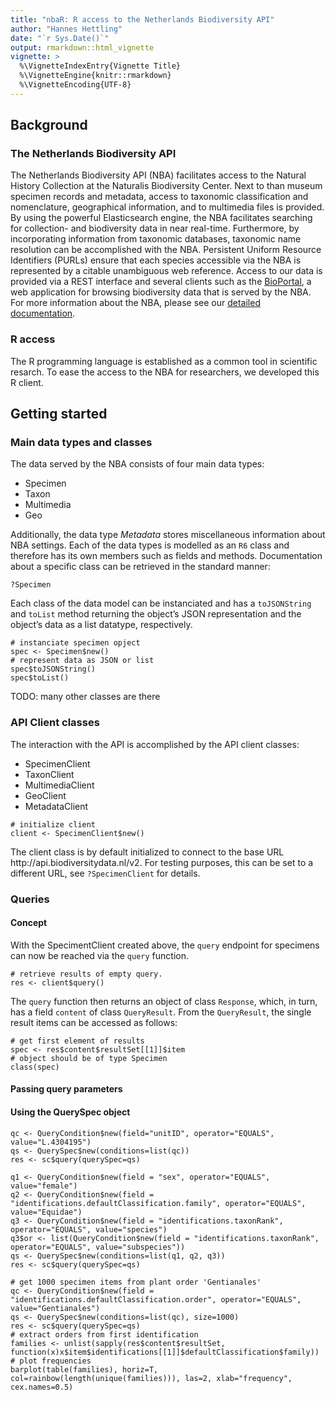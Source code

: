 ```yaml
---
title: "nbaR: R access to the Netherlands Biodiversity API"
author: "Hannes Hettling"
date: "`r Sys.Date()`"
output: rmarkdown::html_vignette
vignette: >
  %\VignetteIndexEntry{Vignette Title}
  %\VignetteEngine{knitr::rmarkdown}
  %\VignetteEncoding{UTF-8}
---
```


## Background

### The Netherlands Biodiversity API
The Netherlands Biodiversity API
(NBA) facilitates access to the Natural History Collection at the
Naturalis Biodiversity Center. Next to than museum specimen records
and metadata, access to taxonomic classification and nomenclature,
geographical information, and to multimedia files is provided. By
using the powerful Elasticsearch engine, the NBA facilitates searching
for collection- and biodiversity data in near real-time. Furthermore,
by incorporating information from taxonomic databases, taxonomic name
resolution can be accomplished with the NBA. Persistent Uniform
Resource Identifiers (PURLs) ensure that each species accessible via
the NBA is represented by a citable unambiguous web reference. Access
to our data is provided via a REST interface and several clients such
as the [BioPortal](http://bioportal.naturalis.nl/), a web application
for browsing biodiversity data that is served by the NBA.  For more
information about the NBA, please see our
[detailed documentation](http://docs.biodiversitydata.nl/).

### R access
The R programming language is established as a common tool in scientific resarch.
To ease the access to the NBA for researchers, we developed this R client.

## Getting started

### Main data types and classes
The data served by the NBA consists of four main data types:

* Specimen
* Taxon
* Multimedia
* Geo

Additionally, the data type *Metadata* stores miscellaneous
information about NBA settings. Each of the data types is modelled
as an `R6` class and therefore has its own members such as fields
and methods. Documentation about a specific class can be retrieved
in the standard manner:

```
?Specimen
```

Each class of the data model can be instanciated and has a `toJSONString` and `toList` method returning
the object's JSON representation and the object's data as a list datatype, respectively.


```
# instanciate specimen opject
spec <- Specimen$new()
# represent data as JSON or list
spec$toJSONString()
spec$toList()
```

TODO: many other classes are there

### API Client classes
The interaction with the API is accomplished by the API client classes:

* SpecimenClient
* TaxonClient
* MultimediaClient
* GeoClient
* MetadataClient


```
# initialize client
client <- SpecimenClient$new()
```

The client class is by default initialized to connect to the base URL http://api.biodiversitydata.nl/v2.
For testing purposes, this can be set to a different URL, see `?SpecimenClient` for details.

### Queries

#### Concept

With the SpecimentClient created above, the `query` endpoint for specimens can now be reached via the `query` function.

```
# retrieve results of empty query.
res <- client$query()
```

The `query` function then returns an object of class `Response`, which, in turn, has a field `content`
of class `QueryResult`. From the `QueryResult`, the single result items can be accessed as follows:

```
# get first element of results
spec <- res$content$resultSet[[1]]$item
# object should be of type Specimen
class(spec)

```

#### Passing query parameters


#### Using the QuerySpec object

```
qc <- QueryCondition$new(field="unitID", operator="EQUALS", value="L.4304195")
qs <- QuerySpec$new(conditions=list(qc))
res <- sc$query(querySpec=qs)
```


```
q1 <- QueryCondition$new(field = "sex", operator="EQUALS", value="female")
q2 <- QueryCondition$new(field = "identifications.defaultClassification.family", operator="EQUALS", value="Equidae")
q3 <- QueryCondition$new(field = "identifications.taxonRank", operator="EQUALS", value="species")
q3$or <- list(QueryCondition$new(field = "identifications.taxonRank", operator="EQUALS", value="subspecies"))
qs <- QuerySpec$new(conditions=list(q1, q2, q3))
res <- sc$query(querySpec=qs)
```


```
# get 1000 specimen items from plant order 'Gentianales'
qc <- QueryCondition$new(field = "identifications.defaultClassification.order", operator="EQUALS", value="Gentianales")
qs <- QuerySpec$new(conditions=list(qc), size=1000)
res <- sc$query(querySpec=qs)
# extract orders from first identification
families <- unlist(sapply(res$content$resultSet, function(x)x$item$identifications[[1]]$defaultClassification$family))
# plot frequencies
barplot(table(families), horiz=T, col=rainbow(length(unique(families))), las=2, xlab="frequency", cex.names=0.5)
```


